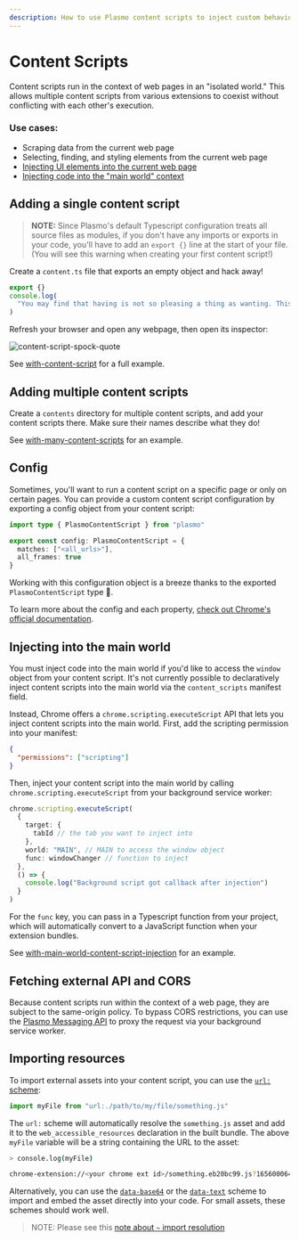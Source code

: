 ```yaml
---
description: How to use Plasmo content scripts to inject custom behavior into web pages
---
```


# Content Scripts

Content scripts run in the context of web pages in an "isolated world." This allows multiple content scripts from various extensions to coexist without conflicting with each other's execution.

### Use cases:

- Scraping data from the current web page
- Selecting, finding, and styling elements from the current web page
- [Injecting UI elements into the current web page](/framework/content-scripts-ui)
- [Injecting code into the "main world" context](#injecting-into-the-main-world)

## Adding a single content script

> **NOTE:** Since Plasmo's default Typescript configuration treats all source files as modules, if you don't have any imports or exports in your code, you'll have to add an `export {}` line at the start of your file. (You will see this warning when creating your first content script!)

Create a `content.ts` file that exports an empty object and hack away!

```ts
export {}
console.log(
  "You may find that having is not so pleasing a thing as wanting. This is not logical, but it is often true."
)
```

Refresh your browser and open any webpage, then open its inspector:

![content-script-spock-quote](@screenshots/2022-09-26-11-01-08.png)

See [with-content-script](https://github.com/PlasmoHQ/examples/tree/main/with-content-script) for a full example.

## Adding multiple content scripts

Create a `contents` directory for multiple content scripts, and add your content scripts there. Make sure their names describe what they do!

See [with-many-content-scripts](https://github.com/PlasmoHQ/examples/tree/main/with-many-content-scripts) for an example.

## Config

Sometimes, you'll want to run a content script on a specific page or only on certain pages. You can provide a custom content script configuration by exporting a config object from your content script:

```ts
import type { PlasmoContentScript } from "plasmo"

export const config: PlasmoContentScript = {
  matches: ["<all_urls>"],
  all_frames: true
}
```

Working with this configuration object is a breeze thanks to the exported `PlasmoContentScript` type 🥳.

To learn more about the config and each property, [check out Chrome's official documentation](https://developer.chrome.com/docs/extensions/mv3/content_scripts/#static-declarative).

## Injecting into the main world

You must inject code into the main world if you'd like to access the `window` object from your content script. It's not currently possible to declaratively inject content scripts into the main world via the `content_scripts` manifest field.

Instead, Chrome offers a `chrome.scripting.executeScript` API that lets you inject content scripts into the main world. First, add the scripting permission into your manifest:

```json
{
  "permissions": ["scripting"]
}
```

Then, inject your content script into the main world by calling `chrome.scripting.executeScript` from your background service worker:

```ts
chrome.scripting.executeScript(
  {
    target: {
      tabId // the tab you want to inject into
    },
    world: "MAIN", // MAIN to access the window object
    func: windowChanger // function to inject
  },
  () => {
    console.log("Background script got callback after injection")
  }
)
```

For the `func` key, you can pass in a Typescript function from your project, which will automatically convert to a JavaScript function when your extension bundles.

See [with-main-world-content-script-injection](https://github.com/PlasmoHQ/examples/tree/main/with-main-world-content-script-injection) for an example.

## Fetching external API and CORS

Because content scripts run within the context of a web page, they are subject to the same-origin policy. To bypass CORS restrictions, you can use the [Plasmo Messaging API](/framework/messaging#message-flow) to proxy the request via your background service worker.

## Importing resources

To import external assets into your content script, you can use the [`url:` scheme](/framework/import#url):

```ts
import myFile from "url:./path/to/my/file/something.js"
```

The `url:` scheme will automatically resolve the `something.js` asset and add it to the `web_accessible_resources` declaration in the built bundle. The above `myFile` variable will be a string containing the URL to the asset:

```sh
> console.log(myFile)

chrome-extension://<your chrome ext id>/something.eb20bc99.js?1656000646313
```

Alternatively, you can use the [`data-base64`](/framework/import#data-base64) or the [`data-text`](/framework/import#data-text) scheme to import and embed the asset directly into your code. For small assets, these schemes should work well.

> NOTE: Please see this [note about `~` import resolution](/framework/workflows/faq#tilde-import-resolution)
